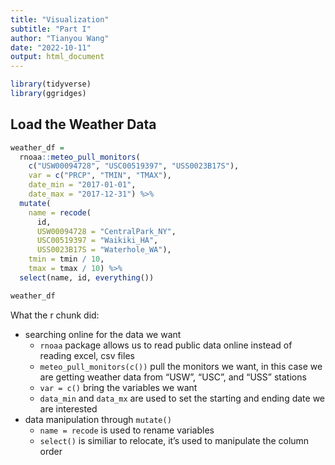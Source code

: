 ```yaml
---
title: "Visualization"
subtitle: "Part I"
author: "Tianyou Wang"
date: "2022-10-11"
output: html_document
---
```


```r
library(tidyverse)
library(ggridges)
```

## Load the Weather Data

```r
weather_df = 
  rnoaa::meteo_pull_monitors(
    c("USW00094728", "USC00519397", "USS0023B17S"),
    var = c("PRCP", "TMIN", "TMAX"), 
    date_min = "2017-01-01",
    date_max = "2017-12-31") %>%
  mutate(
    name = recode(
      id, 
      USW00094728 = "CentralPark_NY", 
      USC00519397 = "Waikiki_HA",
      USS0023B17S = "Waterhole_WA"),
    tmin = tmin / 10,
    tmax = tmax / 10) %>%
  select(name, id, everything())

weather_df
```

What the r chunk did:

- searching online for the data we want
  - `rnoaa` package allows us to read public data online instead of reading excel, csv files
  - `meteo_pull_monitors(c())` pull the monitors we want, in this case we are getting weather data from "USW", "USC", and "USS" stations
  - `var = c()` bring the variables we want
  - `data_min` and `data_mx` are used to set the starting and ending date we are interested
- data manipulation through `mutate()`
  - `name = recode` is used to rename variables
  - `select()` is similiar to relocate, it's used to manipulate the column order



